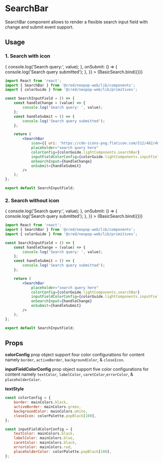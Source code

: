 
<Meta title="Components/SearchBar" component={SearchBar} />

# SearchBar

SearchBar component allows to render a flexible search input field with change and submit event support.


## Usage

### 1. Search with icon

<Canvas>
    <Story
        name="Search with icon"
        args={{
            icon: { uri: 'https://cdn-icons-png.flaticon.com/512/482/482631.png' },
            placeholder: 'search query here',
            colorConfig: colorGuide.lightComponents.searchBar,
            inputFieldColorConfig: colorGuide.lightComponents.inputFields,
            onSearchInput: (value) => {
                console.log('Search query:', value);
            },
            onSubmit: () => {
                console.log('Search query submitted');
            },
        }}
    >
        {BasicSearch.bind({})}
    </Story>
</Canvas>

```jsx
import React from 'react';
import { SearchBar } from '@cred/neopop-web/lib/components';
import { colorGuide } from '@cred/neopop-web/lib/primitives';

const SearchInputField = () => {
    const handleChange = (value) => {
        console.log('Search query: ', value);
    };
    const handleSubmit = () => {
        console.log('Search query submitted');
    };

    return (
        <SearchBar
            icon={{ uri: 'https://cdn-icons-png.flaticon.com/512/482/482631.png' }}
            placeholder="search query here"
            colorConfig={colorGuide.lightComponents.searchBar}
            inputFieldColorConfig={colorGuide.lightComponents.inputFields}
            onSearchInput={handleChange}
            onSubmit={handleSubmit}
        />
    );
};

export default SearchInputField;
```

### 2. Search without icon

<Canvas>
    <Story
        name="Search without icon"
        args={{
            placeholder: 'search query here',
            colorConfig: colorGuide.lightComponents.searchBar,
            inputFieldColorConfig: colorGuide.lightComponents.inputFields,
            onSearchInput: (value) => {
                console.log('Search query:', value);
            },
            onSubmit: () => {
                console.log('Search query submitted');
            },
        }}
    >
        {BasicSearch.bind({})}
    </Story>
</Canvas>

```jsx
import React from 'react';
import { SearchBar } from '@cred/neopop-web/lib/components';
import { colorGuide } from '@cred/neopop-web/lib/primitives';

const SearchInputField = () => {
    const handleChange = (value) => {
        console.log('Search query: ', value);
    };
    const handleSubmit = () => {
        console.log('Search query submitted');
    };

    return (
        <SearchBar
            placeholder="search query here"
            colorConfig={colorGuide.lightComponents.searchBar}
            inputFieldColorConfig={colorGuide.lightComponents.inputFields}
            onSearchInput={handleChange}
            onSubmit={handleSubmit}
        />
    );
};

export default SearchInputField;
```

## Props

<div style={{ overflowX: 'auto' }} />

**colorConfig** prop object support four color configurations for content namely `border`, `activeBorder`, `backgroundColor`, & `closeIcon`.

**inputFieldColorConfig** prop object support five color configurations for content namely `textColor`, `labelColor`, `caretColor`,`errorColor`, & `placeholderColor`.

**textStyle**

<div style={{ overflowX: 'auto' }} />

```js
const colorConfig = {
    border: mainColors.black,
    activeBorder: mainColors.green,
    backgroundColor: mainColors.white,
    closeIcon: colorPalette.popBlack[100],
};

const inputFieldColorConfig = {
    textColor: mainColors.black,
    labelColor: mainColors.blue,
    caretColor: mainColors.black,
    errorColor: mainColors.red,
    placeholderColor: colorPalette.popBlack[100],
};
```
